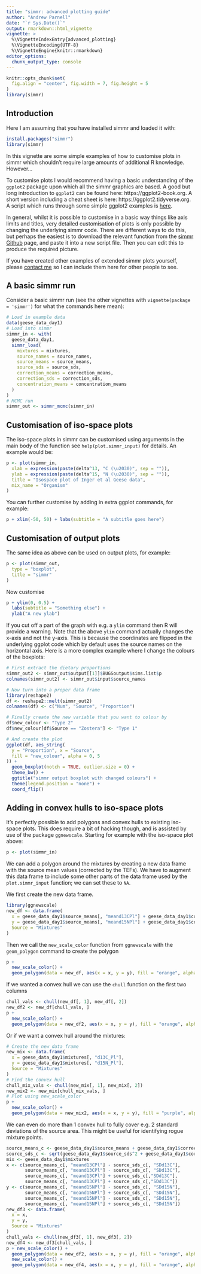 ```yaml
---
title: "simmr: advanced plotting guide"
author: "Andrew Parnell"
date: "`r Sys.Date()`"
output: rmarkdown::html_vignette
vignette: >
  %\VignetteIndexEntry{advanced_plotting}
  %\VignetteEncoding{UTF-8}
  %\VignetteEngine{knitr::rmarkdown}
editor_options: 
  chunk_output_type: console
---
```


```r
knitr::opts_chunk$set(
  fig.align = "center", fig.width = 7, fig.height = 5
)
library(simmr)
```


## Introduction

Here I am assuming that you have installed simmr and loaded it with:

```r
install.packages("simmr")
library(simmr)
```

In this vignette are some simple examples of how to customise plots in simmr which shouldn't require large amounts of additional R knowledge. However...

To customise plots I would recommend having a basic understanding of the `ggplot2` package upon which all the simmr graphics are based. A good but long introduction to `ggplot2` can be found here: https://ggplot2-book.org. A short version including a cheat sheet is here: https://ggplot2.tidyverse.org. A script which runs through some simple ggplot2 examples is [here](https://raw.githubusercontent.com/andrewcparnell/bhm_course/master/practicals/learn_ggplot2.R). 

In general, whilst it is possible to customise in a basic way things like axis limits and titles, very detailed customisation of plots is only possible by changing the underlying simmr code. There are different ways to do this, but perhaps the easiest is to download the relevant function from the [simmr Github](https://github.com/andrewcparnell/simmr) page, and paste it into a new script file. Then you can edit this to produce the required picture. 

If you have created other examples of extended simmr plots yourself, please [contact me](https://github.com/andrewcparnell/simmr/issues) so I can include them here for other people to see.

## A basic simmr run

Consider a basic simmr run (see the other vignettes with `vignette(package = 'simmr')` for what the commands here mean):

```r
# Load in example data
data(geese_data_day1)
# Load into simmr
simmr_in <- with(
  geese_data_day1,
  simmr_load(
    mixtures = mixtures,
    source_names = source_names,
    source_means = source_means,
    source_sds = source_sds,
    correction_means = correction_means,
    correction_sds = correction_sds,
    concentration_means = concentration_means
  )
)
# MCMC run
simmr_out <- simmr_mcmc(simmr_in)
```

## Customisation of iso-space plots

The iso-space plots in simmr can be customised using arguments in the main body of the function see `help(plot.simmr_input)` for details. An example would be:

```r
p <- plot(simmr_in,
  xlab = expression(paste(delta^13, "C (\u2030)", sep = "")),
  ylab = expression(paste(delta^15, "N (\u2030)", sep = "")),
  title = "Isospace plot of Inger et al Geese data",
  mix_name = "Organism"
)
```

You can further customise by adding in extra ggplot commands, for example:

```r
p + xlim(-50, 50) + labs(subtitle = "A subtitle goes here")
```

## Customisation of output plots

The same idea as above can be used on output plots, for example:

```r
p <- plot(simmr_out,
  type = "boxplot",
  title = "simmr"
)
```

Now customise
```r
p + ylim(0, 0.5) +
  labs(subtitle = "Something else") +
  ylab("A new ylab")
```

If you cut off a part of the graph with e.g. a `ylim` command then R will provide a warning. Note that the above `ylim` command actually changes the x-axis and not the y-axis. This is because the coordinates are flipped in the underlying ggplot code which by default uses the source names on the horizontal axis. 
Here is a more complex example where I change the colours of the boxplots:

```r
# First extract the dietary proportions
simmr_out2 <- simmr_out$output[[1]]$BUGSoutput$sims.list$p
colnames(simmr_out2) <- simmr_out$input$source_names

# Now turn into a proper data frame
library(reshape2)
df <- reshape2::melt(simmr_out2)
colnames(df) <- c("Num", "Source", "Proportion")

# Finally create the new variable that you want to colour by
df$new_colour <- "Type 2"
df$new_colour[df$Source == "Zostera"] <- "Type 1"

# And create the plot
ggplot(df, aes_string(
  y = "Proportion", x = "Source",
  fill = "new_colour", alpha = 0, 5
)) +
  geom_boxplot(notch = TRUE, outlier.size = 0) +
  theme_bw() +
  ggtitle("simmr output boxplot with changed colours") +
  theme(legend.position = "none") +
  coord_flip()
```


## Adding in convex hulls to iso-space plots

It's perfectly possible to add polygons and convex hulls to existing iso-space plots. This does require a bit of hacking though, and is assisted by use of the package `ggnewscale`. Starting for example with the iso-space plot above:

```r
p <- plot(simmr_in)
```

We can add a polygon around the mixtures by creating a new data frame with the source mean values (corrected by the TEFs). We have to augment this data frame to include some other parts of the data frame used by the `plot.simmr_input` function; we can set these to `NA`.

We first create the new data frame.
```r
library(ggnewscale)
new_df <- data.frame(
  x = geese_data_day1$source_means[, "meand13CPl"] + geese_data_day1$correction_means[, "meand13CPl"],
  y = geese_data_day1$source_means[, "meand15NPl"] + geese_data_day1$correction_means[, "meand15NPl"],
  Source = "Mixtures"
)
```

Then we call the `new_scale_color` function from `ggnewscale` with the `geom_polygon` command to create the polygon
```r
p +
  new_scale_color() +
  geom_polygon(data = new_df, aes(x = x, y = y), fill = "orange", alpha = 0.2)
```

If we wanted a convex hull we can use the `chull` function on the first two columns
```r
chull_vals <- chull(new_df[, 1], new_df[, 2])
new_df2 <- new_df[chull_vals, ]
p +
  new_scale_color() +
  geom_polygon(data = new_df2, aes(x = x, y = y), fill = "orange", alpha = 0.2)
```

Or if we want a convex hull around the mixtures:

```r
# Create the new data frame
new_mix <- data.frame(
  x = geese_data_day1$mixtures[, "d13C_Pl"],
  y = geese_data_day1$mixtures[, "d15N_Pl"],
  Source = "Mixtures"
)
# Find the convex hull
chull_mix_vals <- chull(new_mix[, 1], new_mix[, 2])
new_mix2 <- new_mix[chull_mix_vals, ]
# Plot using new_scale_color
p +
  new_scale_color() +
  geom_polygon(data = new_mix2, aes(x = x, y = y), fill = "purple", alpha = 0.2)
```

We can even do more than 1 convex hull to fully cover e.g. 2 standard deviations of the source area. This might be useful for identifying rogue mixture points. 

```r
source_means_c <- geese_data_day1$source_means + geese_data_day1$correction_means
source_sds_c <- sqrt(geese_data_day1$source_sds^2 + geese_data_day1$correction_sds^2)
mix <- geese_data_day1$mixtures
x <- c(source_means_c[, "meand13CPl"] - source_sds_c[, "SDd13C"],
       source_means_c[, "meand13CPl"] - source_sds_c[, "SDd13C"],
       source_means_c[, "meand13CPl"] + source_sds_c[,"SDd13C"],
       source_means_c[, "meand13CPl"] + source_sds_c[,"SDd13C"])
y <- c(source_means_c[, "meand15NPl"] - source_sds_c[, "SDd15N"],
       source_means_c[, "meand15NPl"] + source_sds_c[, "SDd15N"],
       source_means_c[, "meand15NPl"] - source_sds_c[, "SDd15N"],
       source_means_c[, "meand15NPl"] + source_sds_c[, "SDd15N"])
new_df3 <- data.frame(
  x = x, 
  y = y,
  Source = "Mixtures"
)
chull_vals <- chull(new_df3[, 1], new_df3[, 2])
new_df4 <- new_df3[chull_vals, ]
p + new_scale_color() +
  geom_polygon(data = new_df2, aes(x = x, y = y), fill = "orange", alpha = 0.3) + 
  new_scale_color() +
  geom_polygon(data = new_df4, aes(x = x, y = y), fill = "orange", alpha = 0.1)
```